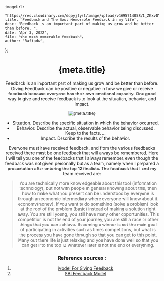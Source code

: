     imageUrl:
        "https://res.cloudinary.com/dqoyjfyzt/image/upload/v1695714058/1_ZKxvDYnWuSoY5_hmJ8shiA_jt5gvv.webp",
    title: "Feedback and The Most Memorable Feedback in my life",
    desc: "Feedback is an important part of making us grow and be better than before. ",
    date: "Apr 3, 2022",
    file: "the-most-memorable-feedback",
    author: "Rafiadw",
};

<Header author={meta.author} date={meta.date} />

# {meta.title}

Feedback is an important part of making us grow and be better than before. Giving Feedback can be positive or negative in how we give or receive feedback because everyone has their own emotional capacity. One good way to give and receive feedback is to look at the situation, behavior, and impact.

<Image src={meta.imageUrl} alt={meta.title} />

-   Situation. Describe the specific situation in which the behavior occurred.
-   Behavior. Describe the actual, observable behavior being discussed. Keep to the facts. …
-   Impact. Describe the results of the behavior.

Everyone must have received feedback, and from the various feedbacks received there must be one feedback that will always be remembered. Here I will tell you one of the feedbacks that I always remember, even though the feedback was not given personally but as a team, namely when I prepared a presentation after entering the top 12 finalists. The feedback that I and my team received are:

> You are technically more knowledgeable about this tool (information technology), but not with people in general knowing about this, then how to make what you present can be understood by everyone is through an economic intermediary where everyone will know about it. economy(money). If you want to do something (solve a problem) look at the root of the problem (basic) instead of making a solution right away. You are still young, you still have many other opportunities. This competition is not the end of your journey, you are still a race or other things that you can achieve. Becoming a winner is not the main goal of participating in activities such as times competitions, but what is the process you have gone through so that you can get to this point. Many out there life is just relaxing and you have done well so that you can get into the top 12 whatever later is not the end of everything.

### Reference sources :

1. [Model For Giving Feedback](https://wkkfcln.org/a-model-for-giving-feedback/)
2. [SBI Feedback Model](https://worldofwork.io/2019/07/sbi-feedback-model/)
